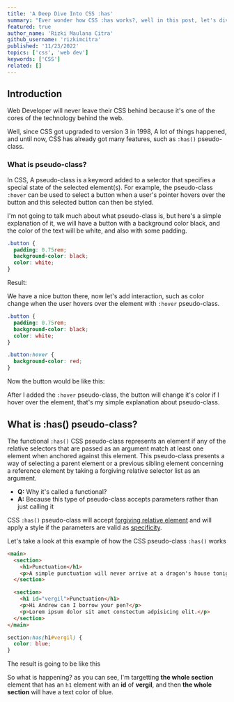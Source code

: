 ```yaml
---
title: 'A Deep Dive Into CSS :has'
summary: "Ever wonder how CSS :has works?, well in this post, let's dive into CSS :has pseudo-class"
featured: true
author_name: 'Rizki Maulana Citra'
github_username: 'rizkimcitra'
published: '11/23/2022'
topics: ['css', 'web dev']
keywords: ['CSS']
related: []
---
```


## Introduction

Web Developer will never leave their CSS behind because it's one of the cores of the technology behind the web.

Well, since CSS got upgraded to version 3 in 1998, A lot of things happened, and until now, CSS has already got many features, such as `:has()` pseudo-class.

### What is pseudo-class?

In CSS, A pseudo-class is a keyword added to a selector that specifies a special state of the selected element(s). For example, the pseudo-class `:hover` can be used to select a button when a user's pointer hovers over the button and this selected button can then be styled.

I'm not going to talk much about what pseudo-class is, but here's a simple explanation of it, we will have a button with a background color black, and the color of the text will be white, and also with some padding.

```css
.button {
  padding: 0.75rem;
  background-color: black;
  color: white;
}
```

Result:

<ContentImage src='/static/css-has-btn.gif' width={313} height={199} loading='lazy' alt='regular button' />

We have a nice button there, now let's add interaction, such as color change when the user hovers over the element with `:hover` pseudo-class.

```css
.button {
  padding: 0.75rem;
  background-color: black;
  color: white;
}

.button:hover {
  background-color: red;
}
```

Now the button would be like this:

<ContentImage
  width={313}
  height={199}
  loading='lazy'
  alt='regular button with hover'
  src='/static/css-has-btn-hover.gif'
/>

After I added the `:hover` pseudo-class, the button will change it's color if I hover over the element, that's my simple explanation about pseudo-class.

## What is :has() pseudo-class?

The functional `:has()` CSS pseudo-class represents an element if any of the relative selectors that are passed as an argument match at least one element when anchored against this element. This pseudo-class presents a way of selecting a parent element or a previous sibling element concerning a reference element by taking a forgiving relative selector list as an argument.

- **Q:** Why it's called a functional?
- **A:** Because this type of pseudo-class accepts parameters rather than just calling it

CSS `:has()` pseudo-class will accept [forgiving relative element](https://developer.mozilla.org/en-US/docs/Web/CSS/Selector_list#forgiving_selector_list) and will apply a style if the parameters are valid as [specificity](https://developer.mozilla.org/en-US/docs/Web/CSS/Specificity).

Let's take a look at this example of how the CSS pseudo-class `:has()` works

```html
<main>
  <section>
    <h1>Punctuation</h1>
    <p>A simple punctuation will never arrive at a dragon's house tonight.</p>
  </section>

  <section>
    <h1 id="vergil">Punctuation</h1>
    <p>Hi Andrew can I borrow your pen?</p>
    <p>Lorem ipsum dolor sit amet constectum adpisicing elit.</p>
  </section>
</main>
```

```css
section:has(h1#vergil) {
  color: blue;
}
```

The result is going to be like this

<ContentImage width={600} height={290} loading='lazy' alt='css has example' src='/static/css-has-example.gif' />

So what is happening? as you can see, I'm targetting **the whole section** element that has an `h1` element with an **id** of **vergil**, and then **the whole section** will have a text color of blue.
